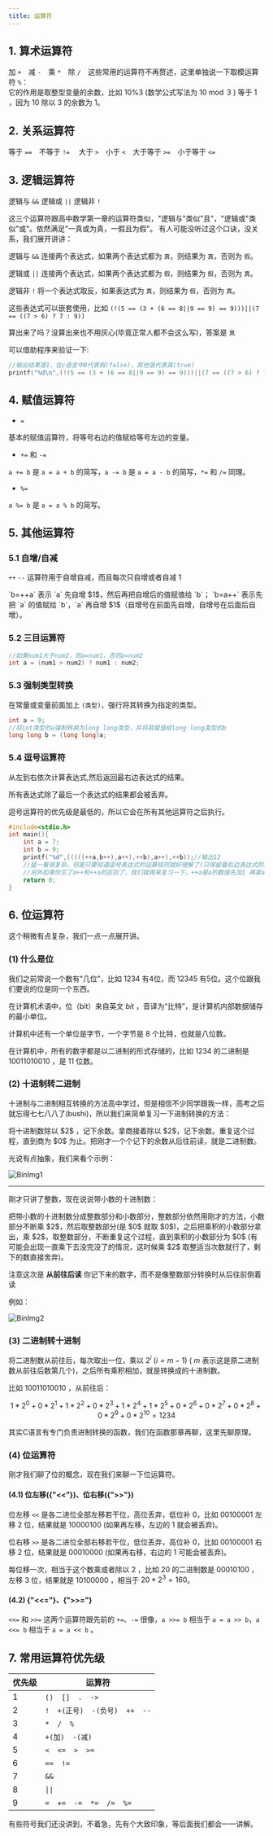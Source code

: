 ```yaml
---
title: 运算符
---
```


## 1.&nbsp;算术运算符

加 `+`&emsp;减 `-`&emsp;乘 `*`&emsp;除 `/`&emsp;这些常用的运算符不再赘述，这里单独说一下取模运算符 `%`：  
它的作用是取整型变量的余数，比如 $10\%3$ (数学公式写法为 $10\bmod3$ ) 等于 $1$ ，因为 $10$ 除以 $3$ 的余数为 $1$。

## 2.&nbsp;关系运算符

等于 `==`&emsp;不等于 `!=` &emsp;大于 `>`&emsp;小于 `<`&emsp;大于等于 `>=`&emsp;小于等于 `<=`

## 3.&nbsp;逻辑运算符

逻辑与 `&&` 逻辑或 `||` 逻辑非 `!`

这三个运算符跟高中数学第一章的运算符类似，"逻辑与"类似"且"，"逻辑或"类似"或"。依然满足"一真或为真，一假且为假"。
有人可能没听过这个口诀，没关系，我们展开讲讲：

逻辑与 `&&` 连接两个表达式，如果两个表达式都为 `真`，则结果为 `真`，否则为 `假`。

逻辑或 `||` 连接两个表达式，如果两个表达式都为 `假`，则结果为 `假`，否则为 `真`。

逻辑非 `!` 将一个表达式取反，如果表达式为 `真`，则结果为 `假`，否则为 `真`。

这些表达式可以嵌套使用，比如 `(!(5 == (3 + (6 == 8||9 == 9) == 9)))||(7 == ((7 > 6) ? 7 : 9))`

算出来了吗？没算出来也不用灰心(毕竟正常人都不会这么写)，答案是 `真`

可以借助程序来验证一下:

```c lineNumbers
//输出结果是1，在c语言中0代表假(false)，其他值代表真(true)
printf("%d\n",(!(5 == (3 + (6 == 8||9 == 9) == 9)))||(7 == ((7 > 6) ? 7 : 9)));
```
## 4.&nbsp;赋值运算符

- `=` 

基本的赋值运算符，将等号右边的值赋给等号左边的变量。

- `+=` 和 `-=` 

`a += b` 是 `a = a + b` 的简写，`a -= b` 是 `a = a - b` 的简写，`*=` 和 `/=` 同理。

- `%=`

`a %= b` 是 `a = a % b` 的简写。

## 5.&nbsp;其他运算符

### 5.1&nbsp;自增/自减

`++` `--` 运算符用于自增自减，而且每次只自增或者自减 $1$

<Callout type="warning" title="b=a++ 和 b=++a 的区别">
`b=++a` 表示 `a` 先自增 $1$，然后再把自增后的值赋值给 `b`；  
`b=a++` 表示先把 `a` 的值赋给 `b`，`a` 再自增 $1$（自增号在前面先自增，自增号在后面后自增）。
</Callout>

### 5.2&nbsp;三目运算符

```c lineNumbers
//如果num1大于num2，则a=num1，否则a=num2
int a = (num1 > num2) ? num1 : num2;
```
### 5.3&nbsp;强制类型转换
在常量或变量前面加上 `(类型)`，强行将其转换为指定的类型。

```c lineNumbers
int a = 9;
//将int类型的a强制转换为long long类型，并将其赋值给long long类型的b
long long b = (long long)a;
```
### 5.4&nbsp;逗号运算符
从左到右依次计算表达式,然后返回最右边表达式的结果。

所有表达式除了最后一个表达式的结果都会被丢弃。

逗号运算符的优先级是最低的，所以它会在所有其他运算符之后执行。

```c lineNumbers
#include<stdio.h>
int main(){
    int a = 7;
    int b = 9;
    printf("%d",(((((++a,b++),a++),++b),a++),++b));//输出12
    //猛一看很复杂，但是只要知道逗号表达式的运算规则就好理解了(只保留最右边表达式的结果)，一层一层拆括号即可
    //另外如果你忘了a++和++a的区别了，我们就再来复习一下，++a是a的数值先加1 再拿a的值进行运算，a++是先取走a的值运算，然后再把a本身的值加1
    return 0;
}
```

## 6.&nbsp;位运算符

这个稍微有点复杂，我们一点一点展开讲。

### (1)&nbsp;什么是位

我们之前常说一个数有"几位"，比如 $1234$ 有4位，而 $12345$ 有5位。这个位跟我们要说的位是同一个东西。

在计算机术语中，位（bit）来自英文 $bit$ ，音译为“比特”，是计算机内部数据储存的最小单位。

计算机中还有一个单位是字节，一个字节是 $8$ 个比特，也就是八位数。

在计算机中，所有的数字都是以二进制的形式存储的，比如 $1234$ 的二进制是 $10011010010$ ，是 $11$ 位数。

### (2)&nbsp;十进制转二进制

十进制与二进制相互转换的方法高中学过，但是相信不少同学跟我一样，高考之后就忘得七七八八了(bushi)，所以我们来简单复习一下进制转换的方法：

<Callout type="info" title="转换方法">  
将十进制数除以 $2$ ，记下余数。拿商接着除以 $2$，记下余数。重复这个过程，直到商为 $0$ 为止。把刚才一个个记下的余数从后往前读，就是二进制数。
</Callout>

光说有点抽象，我们来看个示例：

![BinImg1](/images/Grammer-DataStructure/c/ToBinary1.jpg)

***

刚才只讲了整数，现在说说带小数的十进制数：

<Callout type="info" title="转换方法">  
把带小数的十进制数分成整数部分和小数部分，整数部分依然用刚才的方法，小数部分不断乘 $2$，然后取整数部分(是 $0$ 就取 $0$)，之后把乘积的小数部分拿出，乘 $2$，取整数部分，不断重复这个过程，直到乘积的小数部分为 $0$ (有可能会出现一直乘下去没完没了的情况，这时候乘 $2$ 取整适当次数就行了，剩下的数直接舍弃)。

注意这次是 **从前往后读** 你记下来的数字，而不是像整数部分转换时从后往前倒着读
</Callout>

例如：

![BinImg2](/images/Grammer-DataStructure/c/ToBinary2.jpg)

### (3)&nbsp;二进制转十进制

将二进制数从前往后，每次取出一位，乘以 $2^i$ $(i = m - 1)$ ( $m$ 表示这是原二进制数从前往后数第几个)，之后所有乘积相加，就是转换成的十进制数。

比如 $10011010010$ ，从前往后：

$$
1 * 2^0 + 0 * 2^1 + 1 * 2^2 + 0 * 2^3 + 1 * 2^4 + 1 * 2^5 + 0 * 2^6 + 0 * 2^7 + 0 * 2^8 + 0 * 2^9 + 0 * 2^{10} = 1234
$$

<Callout type="info" title="Tips">  
其实C语言有专门负责进制转换的函数，我们在函数那章再聊，这里先聊原理。
</Callout>

### (4)&nbsp;位运算符

刚才我们聊了位的概念，现在我们来聊一下位运算符。

#### (4.1)&nbsp;位左移({"<<"})、位右移({">>"})

位左移 `<<` 是各二进位全部左移若干位，高位丢弃，低位补 $0$，比如 $00100001$ 左移 $2$ 位，结果就是 $10000100$ (如果再左移，左边的 $1$ 就会被丢弃)。

位右移 `>>` 是各二进位全部右移若干位，低位丢弃，高位补 $0$，比如 $00100001$ 右移 $2$ 位，结果就是 $00010000$ (如果再右移，右边的 $1$ 可能会被丢弃)。

每位移一次，相当于这个数乘或者除以 $2$ ，比如 $20$ 的二进制数是 $0001 0100$ ，左移 $3$ 位，结果就是 $1010 0000$ ，相当于 $20 * 2^3 = 160$。

#### (4.2)&nbsp;{"<<="}、{">>="}

`<<=` 和 `>>=` 这两个运算符跟先前的 `+=`、`-=` 很像，`a >>= b` 相当于 `a = a >> b`，`a <<= b` 相当于 `a = a << b` 。

## 7.&nbsp;常用运算符优先级

| 优先级 | 运算符                                                |
| ------ | ----------------------------------------------------- |
| 1      | `()`&emsp;`[]`&emsp;`.`&emsp;`->`                     |
| 2      | `!`&emsp;`+(正号)`&emsp;`-(负号)`&emsp;`++`&emsp;`--` |
| 3      | `*`&emsp;`/`&emsp;`%`                                 |
| 4      | `+(加)`&emsp;`-(减)`                                  |
| 5      | `<`&emsp;`<=`&emsp;`>`&emsp;`>=`                      |
| 6      | `==`&emsp;`!=`                                        |
| 7      | `&&`                                                  |
| 8      | `\|\|`                                                |
| 9      | `=`&emsp;`+=`&emsp;`-=`&emsp;`*=`&emsp;`/=`&emsp;`%=` |

有些符号我们还没讲到，不着急，先有个大致印象，等后面我们都会一一讲解。